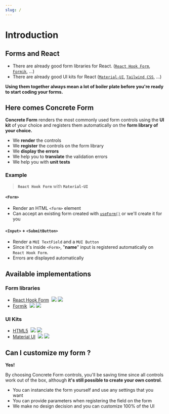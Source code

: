```yaml
---
slug: /
---
```



# Introduction

## Forms and React
- There are already good form libraries for React. ([`React Hook Form`](https://react-hook-form.com/), [`Formik`](https://formik.org/), ...)
- There are already good UI kits for React ([`Material-UI`](https://mui.com/), [`Tailwind CSS`](https://tailwindcss.com/), ...)

**Using them together always mean a lot of boiler plate before you're ready to start coding your forms.**
## Here comes Concrete Form

**Concrete Form** renders the most commonly used form controls using the **UI kit** of your choice and registers them automatically on the **form library of your choice.**

- We **render** the controls
- We **register** the controls on the form library
- We **display the errors**
- We help you to **translate** the validation errors
- We help you with **unit tests**

### Example
> **`React Hook Form`** with **`Material-UI`**

<BasicDemo dense />

#### `<Form>`
- Render an HTML `<form>` element
- Can accept an existing form created with [`useForm()`](https://react-hook-form.com/api/useform) or we'll create it for you

#### `<Input>` + `<SubmitButton>`
- Render a `MUI TextField` and a `MUI Button`
- Since it's inside `<Form>`, "**name**" input is registered automatically on `React Hook Form`.
- Errors are displayed automatically

## Available implementations
### Form libraries
- [React Hook Form](https://github.com/concrete-form/react-hook-form)  [![](https://img.shields.io/appveyor/build/kegi/react-hook-form?style=flat-square)](https://ci.appveyor.com/project/kegi/react-hook-form/history) [![](https://img.shields.io/coveralls/github/concrete-form/react-hook-form?style=flat-square)](https://coveralls.io/github/concrete-form/react-hook-form)
- [Formik](https://github.com/concrete-form/formik)  [![](https://img.shields.io/appveyor/build/kegi/formik?style=flat-square)](https://ci.appveyor.com/project/kegi/formik/history) [![](https://img.shields.io/coveralls/github/concrete-form/formik?style=flat-square)](https://coveralls.io/github/concrete-form/formik)

### UI Kits
- [HTML5](https://github.com/concrete-form/html5)  [![](https://img.shields.io/appveyor/build/kegi/html5?style=flat-square)](https://ci.appveyor.com/project/kegi/html5/history) [![](https://img.shields.io/coveralls/github/concrete-form/html5?style=flat-square)](https://coveralls.io/github/concrete-form/html5)
- [Material UI](https://github.com/concrete-form/mui)  [![](https://img.shields.io/appveyor/build/kegi/mui?style=flat-square)](https://ci.appveyor.com/project/kegi/mui/history) [![](https://img.shields.io/coveralls/github/concrete-form/mui?style=flat-square)](https://coveralls.io/github/concrete-form/mui)

## Can I customize my form ?

**Yes!**

By choosing Concrete Form controls, you'll be saving time since all controls work out of the box, although **it's still possible to create your own control**.

- You can instanciate the form yourself and use any settings that you want
- You can provide parameters when registering the field on the form
- We make no design decision and you can customize 100% of the UI
